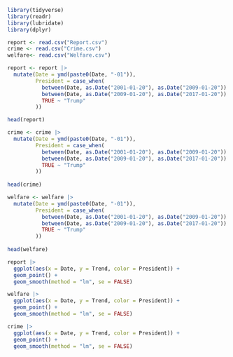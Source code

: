 ```r
library(tidyverse)
library(readr)
library(lubridate)
library(dplyr)

report <- read.csv("Report.csv")
crime <- read.csv("Crime.csv")
welfare<- read.csv("Welfare.csv")

```

```r

report <- report |>
  mutate(Date = ymd(paste0(Date, "-01")), 
         President = case_when(
           between(Date, as.Date("2001-01-20"), as.Date("2009-01-20")) ~ "Bush",
           between(Date, as.Date("2009-01-20"), as.Date("2017-01-20")) ~ "Obama",
           TRUE ~ "Trump"
         ))

head(report)

crime <- crime |>
  mutate(Date = ymd(paste0(Date, "-01")), 
         President = case_when(
           between(Date, as.Date("2001-01-20"), as.Date("2009-01-20")) ~ "Bush",
           between(Date, as.Date("2009-01-20"), as.Date("2017-01-20")) ~ "Obama",
           TRUE ~ "Trump"
         ))
  
head(crime)

welfare <- welfare |>
  mutate(Date = ymd(paste0(Date, "-01")), 
         President = case_when(
           between(Date, as.Date("2001-01-20"), as.Date("2009-01-20")) ~ "Bush",
           between(Date, as.Date("2009-01-20"), as.Date("2017-01-20")) ~ "Obama",
           TRUE ~ "Trump"
         ))
  
head(welfare)

```

```r
report |>
  ggplot(aes(x = Date, y = Trend, color = President)) +
  geom_point() +
  geom_smooth(method = "lm", se = FALSE)


```

```r

welfare |>
  ggplot(aes(x = Date, y = Trend, color = President)) +
  geom_point() +
  geom_smooth(method = "lm", se = FALSE)

```

```r
crime |>
  ggplot(aes(x = Date, y = Trend, color = President)) +
  geom_point() +
  geom_smooth(method = "lm", se = FALSE)

```



